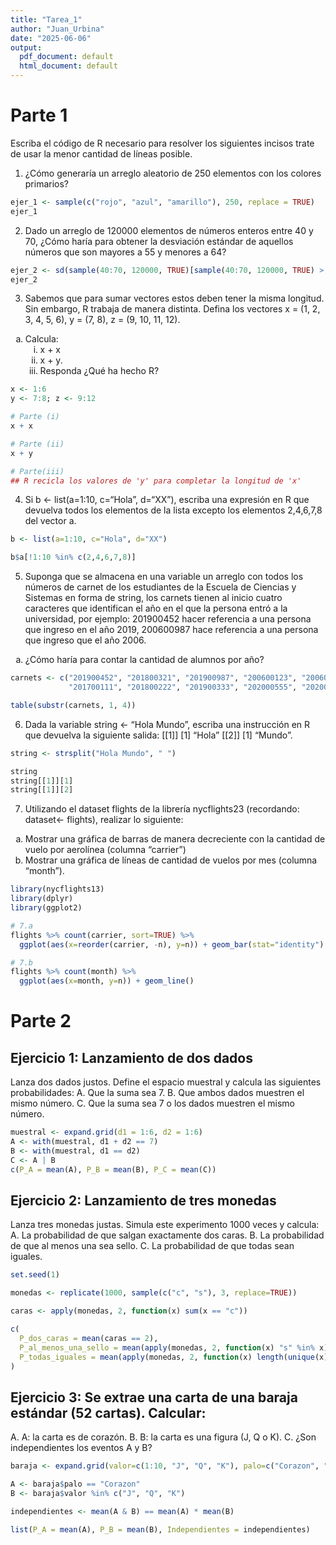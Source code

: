 ```yaml
---
title: "Tarea_1"
author: "Juan_Urbina"
date: "2025-06-06"
output:
  pdf_document: default
  html_document: default
---
```


# Parte 1

Escriba el código de R necesario para resolver los siguientes incisos trate de usar la menor cantidad
de líneas posible.

1. ¿Cómo generaría un arreglo aleatorio de 250 elementos con los colores primarios?

```r
ejer_1 <- sample(c("rojo", "azul", "amarillo"), 250, replace = TRUE)
ejer_1
```

2. Dado un arreglo de 120000 elementos de números enteros entre 40 y 70, ¿Cómo haría para obtener la desviación estándar de aquellos números que son mayores a 55 y menores a 64?

```r
ejer_2 <- sd(sample(40:70, 120000, TRUE)[sample(40:70, 120000, TRUE) > 55 & sample(40:70, 120000, TRUE) < 64])
ejer_2
```

3. Sabemos que para sumar vectores estos deben tener la misma longitud. Sin embargo, R trabaja de manera distinta. Defina los vectores x = (1, 2, 3, 4, 5, 6), y = (7, 8), z = (9, 10, 11, 12).
  a. Calcula:
     i. x + x
     ii. x + y.
     iii. Responda ¿Qué ha hecho R?

```r
x <- 1:6
y <- 7:8; z <- 9:12

# Parte (i)
x + x

# Parte (ii)
x + y

# Parte(iii)
## R recicla los valores de 'y' para completar la longitud de 'x'
```

4. Si b <- list(a=1:10, c=“Hola”, d=“XX”), escriba una expresión en R que devuelva todos los elementos de la lista excepto los elementos 2,4,6,7,8 del vector a.

```r
b <- list(a=1:10, c="Hola", d="XX")

b$a[!1:10 %in% c(2,4,6,7,8)]
```

5. Suponga que se almacena en una variable un arreglo con todos los números de carnet de los estudiantes de la Escuela de Ciencias y Sistemas en forma de string, los carnets tienen al inicio cuatro caracteres que identifican el año en el que la persona entró a la universidad, por ejemplo: 201900452 hacer referencia a una persona que ingreso en el año 2019, 200600987 hace referencia a una persona que ingreso que el año 2006.
  a. ¿Cómo haría para contar la cantidad de alumnos por año?

```r
carnets <- c("201900452", "201800321", "201900987", "200600123", "200600987", 
             "201700111", "201800222", "201900333", "202000555", "202000666")

table(substr(carnets, 1, 4))
```

6. Dada la variable string <- "Hola Mundo", escriba una instrucción en R que devuelva la siguiente salida: [[1]] [1] "Hola" [[2]] [1] "Mundo”.

```r
string <- strsplit("Hola Mundo", " ")

string
string[[1]][1]
string[[1]][2]
```

7. Utilizando el dataset flights de la librería nycflights23 (recordando: dataset<- flights), realizar lo siguiente:
  a. Mostrar una gráfica de barras de manera decreciente con la cantidad de vuelo por aerolínea (columna “carrier”)
  b. Mostrar una gráfica de líneas de cantidad de vuelos por mes (columna “month”).

```r
library(nycflights13)
library(dplyr)
library(ggplot2)

# 7.a
flights %>% count(carrier, sort=TRUE) %>%
  ggplot(aes(x=reorder(carrier, -n), y=n)) + geom_bar(stat="identity")
```
```r
# 7.b
flights %>% count(month) %>%
  ggplot(aes(x=month, y=n)) + geom_line()
```

# Parte 2

## Ejercicio 1: Lanzamiento de dos dados

Lanza dos dados justos. Define el espacio muestral y calcula las siguientes probabilidades:
  A. Que la suma sea 7.
  B. Que ambos dados muestren el mismo número.
  C. Que la suma sea 7 o los dados muestren el mismo número.

```r
muestral <- expand.grid(d1 = 1:6, d2 = 1:6)
A <- with(muestral, d1 + d2 == 7)
B <- with(muestral, d1 == d2)
C <- A | B
c(P_A = mean(A), P_B = mean(B), P_C = mean(C))
```

## Ejercicio 2: Lanzamiento de tres monedas

Lanza tres monedas justas. Simula este experimento 1000 veces y calcula:
  A. La probabilidad de que salgan exactamente dos caras.
  B. La probabilidad de que al menos una sea sello.
  C. La probabilidad de que todas sean iguales.

```r
set.seed(1)

monedas <- replicate(1000, sample(c("c", "s"), 3, replace=TRUE))

caras <- apply(monedas, 2, function(x) sum(x == "c"))

c(
  P_dos_caras = mean(caras == 2),
  P_al_menos_una_sello = mean(apply(monedas, 2, function(x) "s" %in% x)),
  P_todas_iguales = mean(apply(monedas, 2, function(x) length(unique(x)) == 1))
)
```

## Ejercicio 3: Se extrae una carta de una baraja estándar (52 cartas). Calcular:

  A. A: la carta es de corazón.
  B. B: la carta es una figura (J, Q o K).
  C. ¿Son independientes los eventos A y B?

```r
baraja <- expand.grid(valor=c(1:10, "J", "Q", "K"), palo=c("Corazon", "Diamante", "Trebol", "Espada"))

A <- baraja$palo == "Corazon"
B <- baraja$valor %in% c("J", "Q", "K")

independientes <- mean(A & B) == mean(A) * mean(B)

list(P_A = mean(A), P_B = mean(B), Independientes = independientes)
```